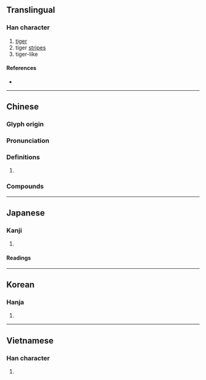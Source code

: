 {{character info/new}}
==Translingual==

===Han character===
{{Han char|rn=59|rad=彡|as=08|sn=11|four=22212|canj=YNHHH,YUHHH|ids=⿺虎彡}}

# [[tiger]]
# tiger [[stripe]]s
# tiger-like

====References====
* {{Han ref|kx=0363.220|dkj=09993|dj=0683.010|hdz=42820.110|uh=5F6A|ud=24426|bh=B343|bd=45891}}

----

==Chinese==
{{zh-forms}}

===Glyph origin===
{{Han etym}}

===Pronunciation===
{{zh-pron
|m=biāo
|m-s=
|c=biu1
|c-t=
|g=
|h=pfs=
|j=
|mb=
|md=biĕu
|mn=ml:piau/piu/twv:phiu
|mn_note=piau - literary; piu/phiu - vernacular
|mn-t=biu1
|w=
|x=
|mc=y
|oc=y
|cat=
}}

===Definitions===
{{zh-hanzi}}

# {{rfdef|lang=zh}}

===Compounds===
{{zh-der|一彪|半彪子|彪悍|彪身|彪個子|彪休|彪壯|彪子|彪形|彪形大漢|彪炳|彪炳千古|彪換|彪蒙|虎彪彪|彪腹狼腰|彪彪麵}}

----

==Japanese==

===Kanji===
{{ja-kanji|grade=|rs=彡08}}

# {{defn|lang=ja|sort=彡08}}

====Readings====
{{ja-readings
|goon=ひゅう<ひう
|kanon=ひゅう<ひう
|kanyoon=ひょう<へう
|kun=あや-
|nanori=つよし, たけき, かおる, あきら, とら, たけし
}}

----

==Korean==

===Hanja===
{{ko-hanja|hangeul=표|eumhun=|rv=pyo|mr=p'yo|y=phyo}}

# {{defn|lang=ko|sort=彡08}}

----

==Vietnamese==

===Han character===
{{vi-hantu|bưu|rs=彡08}}

# {{defn|lang=vi}}